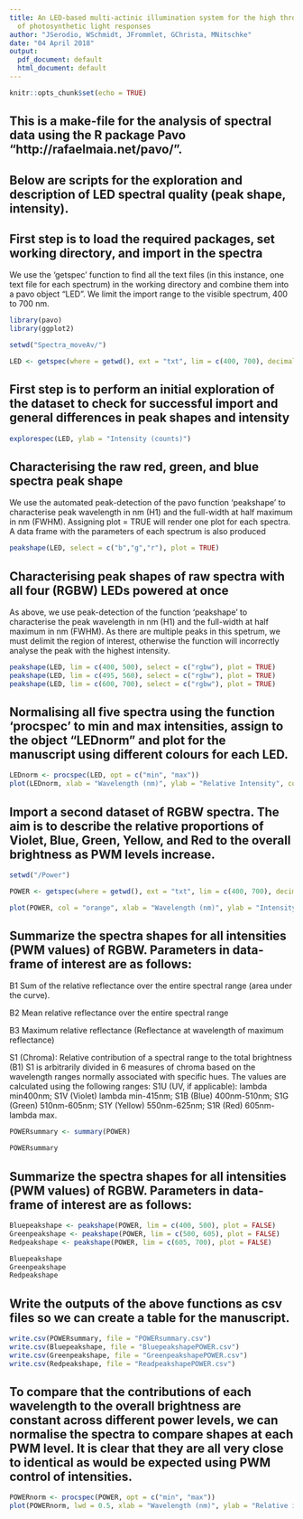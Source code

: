 ```yaml
---
title: An LED-based multi-actinic illumination system for the high throughput study
  of photosynthetic light responses
author: "JSerodio, WSchmidt, JFrommlet, GChrista, MNitschke"
date: "04 April 2018"
output:
  pdf_document: default
  html_document: default
---
```


```r
knitr::opts_chunk$set(echo = TRUE)
```

## This is a make-file for the analysis of spectral data using the R package Pavo "http://rafaelmaia.net/pavo/". 
## Below are scripts for the exploration and description of LED spectral quality (peak shape, intensity).

## First step is to load the required packages, set working directory, and import in the spectra

We use the 'getspec' function to find all the text files (in this instance, one text file for each spectrum) in the working directory and combine them into a pavo object "LED". We limit the import range to the visible spectrum, 400 to 700 nm.

```r
library(pavo)
library(ggplot2)

setwd("Spectra_moveAv/")

LED <- getspec(where = getwd(), ext = "txt", lim = c(400, 700), decimal = ".", subdir = FALSE, subdir.names = FALSE, fast = TRUE)

```

## First step is to perform an initial exploration of the dataset to check for successful import and general differences in peak shapes and intensity

```r
explorespec(LED, ylab = "Intensity (counts)")
```

## Characterising the raw red, green, and blue spectra peak shape

We use the automated peak-detection of the pavo function 'peakshape' to characterise peak wavelength in nm (H1) and the full-width at half maximum in nm (FWHM). Assigning plot = TRUE will render one plot for each spectra. A data frame with the parameters of each spectrum is also produced

```r
peakshape(LED, select = c("b","g","r"), plot = TRUE)

```

## Characterising peak shapes of raw spectra with all four (RGBW) LEDs powered at once

As above, we use peak-detection of the function 'peakshape' to characterise the peak wavelength in nm (H1) and the full-width at half maximum in nm (FWHM). As there are multiple peaks in this spetrum, we must delimit the region of interest, otherwise the function will incorrectly analyse the peak with the highest intensity.

```r
peakshape(LED, lim = c(400, 500), select = c("rgbw"), plot = TRUE)
peakshape(LED, lim = c(495, 560), select = c("rgbw"), plot = TRUE)
peakshape(LED, lim = c(600, 700), select = c("rgbw"), plot = TRUE)
```

## Normalising all five spectra using the function 'procspec' to min and max intensities, assign to the object "LEDnorm" and plot for the manuscript using different colours for each LED.

```r
LEDnorm <- procspec(LED, opt = c("min", "max"))
plot(LEDnorm, xlab = "Wavelength (nm)", ylab = "Relative Intensity", col = c("blue","green","red","orange","grey"), lwd = 2)
```

## Import a second dataset of RGBW spectra. The aim is to describe the relative proportions of Violet, Blue, Green, Yellow, and Red to the overall brightness as PWM levels increase.

```r
setwd("/Power")

POWER <- getspec(where = getwd(), ext = "txt", lim = c(400, 700), decimal = ".", subdir = FALSE, subdir.names = FALSE, fast = TRUE)

plot(POWER, col = "orange", xlab = "Wavelength (nm)", ylab = "Intensity (counts)")

```

## Summarize the spectra shapes for all intensities (PWM values) of RGBW. Parameters in data-frame of interest are as follows:

B1 Sum of the relative reflectance over the entire spectral range (area under the
curve).

B2 Mean relative reflectance over the entire spectral range

B3 Maximum relative reflectance (Reflectance at wavelength of maximum reflectance)

S1 (Chroma): Relative contribution of a spectral range to the total brightness (B1) S1 is arbitrarily divided in 6 measures of chroma based on the wavelength ranges normally associated with specific hues. The values are calculated using the following ranges: S1U (UV, if applicable): lambda min400nm; S1V (Violet) lambda min-415nm; S1B (Blue) 400nm-510nm; S1G (Green) 510nm-605nm; S1Y (Yellow) 550nm-625nm; S1R (Red) 605nm-lambda max.

```r
POWERsummary <- summary(POWER)

POWERsummary

```

## Summarize the spectra shapes for all intensities (PWM values) of RGBW. Parameters in data-frame of interest are as follows:

```r
Bluepeakshape <- peakshape(POWER, lim = c(400, 500), plot = FALSE)
Greenpeakshape <- peakshape(POWER, lim = c(500, 605), plot = FALSE)
Redpeakshape <- peakshape(POWER, lim = c(605, 700), plot = FALSE)

Bluepeakshape
Greenpeakshape
Redpeakshape
```

## Write the outputs of the above functions as csv files so we can create a table for the manuscript.

```r
write.csv(POWERsummary, file = "POWERsummary.csv")
write.csv(Bluepeakshape, file = "BluepeakshapePOWER.csv")
write.csv(Greenpeakshape, file = "GreenpeakshapePOWER.csv")
write.csv(Redpeakshape, file = "ReadpeakshapePOWER.csv")
```

## To compare that the contributions of each wavelength to the overall brightness are constant across different power levels, we can normalise the spectra to compare shapes at each PWM level. It is clear that they are all very close to identical as would be expected using PWM control of intensities.


```r
POWERnorm <- procspec(POWER, opt = c("min", "max"))
plot(POWERnorm, lwd = 0.5, xlab = "Wavelength (nm)", ylab = "Relative intensity (%)", col = c("blue","green","red","grey","orange", "black", "pink"))
```




